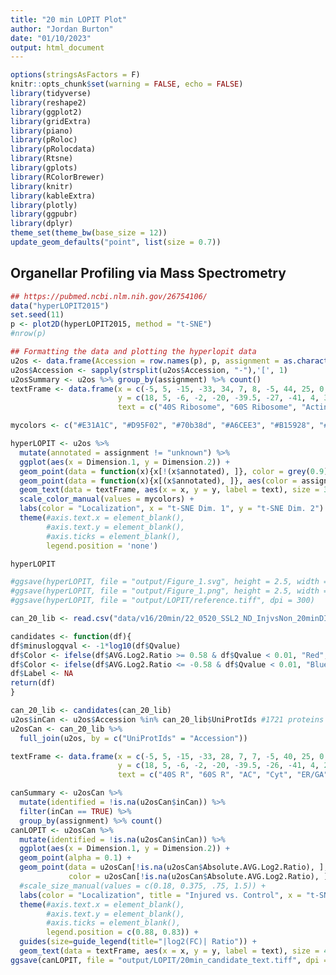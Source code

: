 ```yaml
---
title: "20 min LOPIT Plot"
author: "Jordan Burton"
date: "01/10/2023"
output: html_document
---
```


```r
options(stringsAsFactors = F)
knitr::opts_chunk$set(warning = FALSE, echo = FALSE)
library(tidyverse)
library(reshape2)
library(ggplot2)
library(gridExtra)
library(piano)
library(pRoloc)
library(pRolocdata)
library(Rtsne)
library(gplots)
library(RColorBrewer)
library(knitr)
library(kableExtra)
library(plotly)
library(ggpubr)
library(dplyr)
theme_set(theme_bw(base_size = 12))
update_geom_defaults("point", list(size = 0.7))
```

## Organellar Profiling via Mass Spectrometry

```r
## https://pubmed.ncbi.nlm.nih.gov/26754106/
data("hyperLOPIT2015")
set.seed(11)
p <- plot2D(hyperLOPIT2015, method = "t-SNE")
#nrow(p)
```

```r
## Formatting the data and plotting the hyperlopit data
u2os <- data.frame(Accession = row.names(p), p, assignment = as.character(fData(hyperLOPIT2015)$final.assignment), stringsAsFactors = FALSE)
u2os$Accession <- sapply(strsplit(u2os$Accession, "-"),'[', 1)
u2osSummary <- u2os %>% group_by(assignment) %>% count()
textFrame <- data.frame(x = c(-5, 5, -15, -33, 34, 7, 8, -5, 44, 25, 0, 17, -20, -25), 
                        y = c(18, 5, -6, -2, -20, -39.5, -27, -41, 4, 30, 45, -3, -31, 23), 
                        text = c("40S Ribosome", "60S Ribosome", "Actin Cytoskeleton", "Cytosol", "Endoplasmic Reticulum/\nGolgi Apparatus", "Endosome", "Extracellular Matrix", "Lysosome", "Mitochondria", "Nucleus Chromatin", "Nucleus Non-Chromatin", "Peroxisome", "Plasma Membrane", "Proteasome"))

mycolors <- c("#E31A1C", "#D95F02", "#70b38d", "#A6CEE3", "#B15928", "#B2DF8A","#3328b1", "#FB9A99", "#1B9E77", "#FDBF6F", "#FF7F00", "#6A3D9A", "#CAB2D6", "#dbdb4b", "#3328b1")

hyperLOPIT <- u2os %>%
  mutate(annotated = assignment != "unknown") %>%
  ggplot(aes(x = Dimension.1, y = Dimension.2)) +
  geom_point(data = function(x){x[!(x$annotated), ]}, color = grey(0.9)) +
  geom_point(data = function(x){x[(x$annotated), ]}, aes(color = assignment)) +
  geom_text(data = textFrame, aes(x = x, y = y, label = text), size = 3.5) +
  scale_color_manual(values = mycolors) +
  labs(color = "Localization", x = "t-SNE Dim. 1", y = "t-SNE Dim. 2") +
  theme(#axis.text.x = element_blank(),
        #axis.text.y = element_blank(),
        #axis.ticks = element_blank(), 
        legend.position = 'none')

hyperLOPIT

#ggsave(hyperLOPIT, file = "output/Figure_1.svg", height = 2.5, width = 3)
#ggsave(hyperLOPIT, file = "output/Figure_1.png", height = 2.5, width = 3)
#ggsave(hyperLOPIT, file = "output/LOPIT/reference.tiff", dpi = 300)
```

```r
can_20_lib <- read.csv("data/v16/20min/22_0520_SSL2_ND_InjvsNon_20minDIA_120minLib_v01_candidates.csv", stringsAsFactors = F)

candidates <- function(df){
df$minuslogqval <- -1*log10(df$Qvalue)
df$Color <- ifelse(df$AVG.Log2.Ratio >= 0.58 & df$Qvalue < 0.01, "Red", "Grey")
df$Color <- ifelse(df$AVG.Log2.Ratio <= -0.58 & df$Qvalue < 0.01, "Blue", df$Color)
df$Label <- NA
return(df)
}

can_20_lib <- candidates(can_20_lib)
u2os$inCan <- u2os$Accession %in% can_20_lib$UniProtIds #1721 proteins
u2osCan <- can_20_lib %>%
  full_join(u2os, by = c("UniProtIds" = "Accession"))
```

```r
textFrame <- data.frame(x = c(-5, 5, -15, -33, 28, 7, 7, -5, 40, 25, 0, 17, -20, -28), 
                        y = c(18, 5, -6, -2, -20, -39.5, -26, -41, 4, 25, 45, -3, -31, 23), 
                        text = c("40S R", "60S R", "AC", "Cyt", "ER/GA", "End", "EM", "Lys", "Mito", "Nuc-Chr", "Nuc Non-Chr", "Per", "PM", "Pro"))

canSummary <- u2osCan %>%
  mutate(identified = !is.na(u2osCan$inCan)) %>%
  filter(inCan == TRUE) %>%
  group_by(assignment) %>% count()
canLOPIT <- u2osCan %>%
  mutate(identified = !is.na(u2osCan$inCan)) %>%
  ggplot(aes(x = Dimension.1, y = Dimension.2)) +
  geom_point(alpha = 0.1) +
  geom_point(data = u2osCan[!is.na(u2osCan$Absolute.AVG.Log2.Ratio), ], aes(x = Dimension.1, y = Dimension.2, size = Absolute.AVG.Log2.Ratio),
             color = u2osCan[!is.na(u2osCan$Absolute.AVG.Log2.Ratio), ]$Color, alpha = 0.3) +
  #scale_size_manual(values = c(0.18, 0.375, .75, 1.5)) +
  labs(color = "Localization", title = "Injured vs. Control", x = "t-SNE Dim. 1", y = "t-SNE Dim. 2") +
  theme(#axis.text.x = element_blank(),
        #axis.text.y = element_blank(),
        #axis.ticks = element_blank(),
        legend.position = c(0.88, 0.83)) +
  guides(size=guide_legend(title="|log2(FC)| Ratio")) +
  geom_text(data = textFrame, aes(x = x, y = y, label = text), size = 4.5)
ggsave(canLOPIT, file = "output/LOPIT/20min_candidate_text.tiff", dpi = 300)
```

